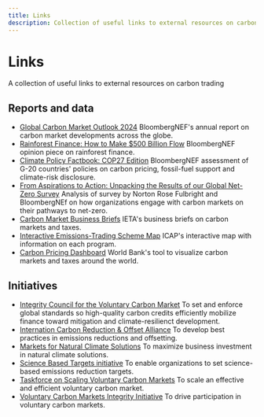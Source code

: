 ```yaml
---
title: Links
description: Collection of useful links to external resources on carbon trading, such as reports, data and initiatives.
---
```


# Links

A collection of useful links to external resources on carbon trading

## Reports and data

- [Global Carbon Market Outlook 2024](https://about.bnef.com/blog/global-carbon-market-outlook-2024/)
  BloombergNEF's annual report on carbon market developments across the globe. 
- [Rainforest Finance: How to Make $500 Billion Flow](https://about.bnef.com/blog/rainforest-finance-how-to-make-500-billion-flow/)
  BloombergNEF opinion piece on rainforest finance.
- [Climate Policy Factbook: COP27 Edition]([https://about.bnef.com/blog/bloombergnef-announces-its-first-net-zero-summit-in-bali-ahead-of-b20-and-g20-summits/](https://about.bnef.com/blog/2021-support-for-fossil-fuels-by-g-20-nations-reached-highest-level-since-2014/))
  BloombergNEF assessment of G-20 countries' policies on carbon pricing, fossil-fuel support and climate-risk disclosure.
- [From Aspirations to Action: Unpacking the Results of our Global Net-Zero Survey](https://www.nortonrosefulbright.com/en/knowledge/publications/0ab4e6c1/from-aspirations-to-action-unpacking-the-results-of-our-global-netzero-survey)
  Analysis of survey by Norton Rose Fulbright and BloombergNEf on how organizations engage with carbon markets on their pathways to net-zero.
- [Carbon Market Business Briefs](https://ieta.org/carbonmarketbusinessbriefs)
  IETA's business briefs on carbon markets and taxes.
- [Interactive Emissions-Trading Scheme Map](https://icapcarbonaction.com/en/ets)
  ICAP's interactive map with information on each program.
- [Carbon Pricing Dashboard](https://carbonpricingdashboard.worldbank.org/)
  World Bank's tool to visualize carbon markets and taxes around the world.

## Initiatives

- [Integrity Council for the Voluntary Carbon Market](https://icvcm.org/)
  To set and enforce global standards so high-quality carbon credits efficiently mobilize finance toward mitigation and climate-resilienct development.
- [Internation Carbon Reduction & Offset Alliance](https://www.icroa.org/)
  To develop best practices in emissions reductions and offsetting.
- [Markets for Natural Climate Solutions](https://ncs.ieta.org/)
  To maximize business investment in natural climate solutions.
- [Science Based Targets initiative](https://sciencebasedtargets.org/)
  To enable organizations to set science-based emissions reduction targets.
- [Taskforce on Scaling Voluntary Carbon Markets](https://www.iif.com/tsvcm)
  To scale an effective and efficient voluntary carbon market.
- [Voluntary Carbon Markets Integrity Initiative](https://vcmintegrity.org/about/)
  To drive participation in voluntary carbon markets.

